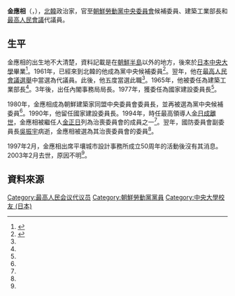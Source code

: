 {{noteTA
|G1=Country
|1=zh:北朝鮮; zh-cn:朝鲜; zh-tw:朝鮮; zh-hk:朝鮮; zh-sg:朝鲜;
}}

'''金應相'''（{{lang|ko|김철진}}，{{bd|1930年||2003年|2月|}}），[[北韓|北韓]]政治家，官至[[朝鮮勞動黨中央委員會|朝鮮勞動黨中央委員會]]候補委員、建築工業部長和[[最高人民會議|最高人民會議]]代議員。

==生平==
金應相的出生地不大清楚，資料記載是在[[朝鮮半島|朝鮮半島]]以外的地方，後來於[[日本中央大學|日本中央大學]]畢業<ref name="cybernk">{{Cite web |url=http://www.cybernk.net/infoText/InfoHumanDetail.aspx?rightType=3&SearchSubject=null&SearchSubject=null&SearchSubject=null&SearchAdminst=null&SearchAdminst=null&SearchAdminst=null&SearchSubject=null&SearchAdminst=null&schword=&cp=2&mc=EJ0902&hid=EJ090200227682&direct=1&SearchSubject=null&SearchAdminst=null |title=김응상(金應相) |accessdate=2014-02-06 |archive-date=2014-02-22 |archive-url=https://web.archive.org/web/20140222162108/http://www.cybernk.net/infoText/InfoHumanDetail.aspx?rightType=3&SearchSubject=null&SearchSubject=null&SearchSubject=null&SearchAdminst=null&SearchAdminst=null&SearchAdminst=null&SearchSubject=null&SearchAdminst=null&schword=&cp=2&mc=EJ0902&hid=EJ090200227682&direct=1&SearchSubject=null&SearchAdminst=null |dead-url=no }}</ref>。1961年，已經來到北韓的他成為黨中央候補委員<ref name="chosun">{{Cite web |url=http://nk.chosun.com/bbs/list.html?table=bbs_11&idxno=4873&page=16&total=1081&sc_area&sc_word |title=김응상(金應相) |accessdate=2014-02-06 |archive-date=2014-03-04 |archive-url=https://web.archive.org/web/20140304200234/http://nk.chosun.com/bbs/list.html?table=bbs_11&idxno=4873&page=16&total=1081&sc_area&sc_word |dead-url=no }}</ref>。翌年，他在[[1957年朝鮮民主主義人民共和國最高人民會議選舉|最高人民會議選舉]]中當選為代議員。此後，他五度當選此職<ref name="chosun"/>。1965年，他被委任為建築工業部長<ref name="chosun"/>。3年後，出任內閣事務局局長。1977年，獲委任為國家建設委員長<ref name="chosun"/>。

1980年，金應相成為朝鮮建築家同盟中央委員會委員長，並再被選為黨中央候補委員<ref name="cybernk"/>。1990年，他留任國家建設委員長。1994年，時任最高領導人[[金日成之死|金日成離世]]，金應相被繼任人[[金正日|金正日]]列為治喪委員會的成員之一<ref name="cybernk"/>。翌年，國防委員會副委員長[[吳振宇_(朝鮮)|吳振宇]]病逝，金應相被選為其治喪委員會的委員<ref name="cybernk"/>。

1997年2月，金應相出席平壤城市設計事務所成立50周年的活動後沒有其消息。2003年2月去世，原因不明<ref name="cybernk"/>。

==資料來源==
{{reflist}}


[[Category:最高人民会议代议员|Category:最高人民会议代议员]]
[[Category:朝鮮勞動黨黨員|Category:朝鮮勞動黨黨員]]
[[Category:中央大學校友_(日本)|Category:中央大學校友 (日本)]]